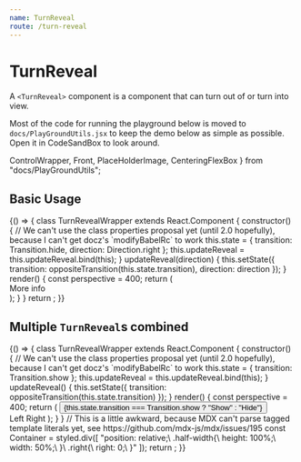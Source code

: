 ```yaml
---
name: TurnReveal
route: /turn-reveal
---
```


# TurnReveal

A `<TurnReveal>` component is a component that can turn out of or turn into view.

Most of the code for running the playground below is moved to `docs/PlayGroundUtils.jsx` to keep the demo below as simple as possible. Open it in CodeSandBox to look around.

  ControlWrapper,
  Front,
  PlaceHolderImage,
  CenteringFlexBox
} from "docs/PlayGroundUtils";

<Props of={TurnReveal} />

## Basic Usage

<Playground>
  {() => {
    class TurnRevealWrapper extends React.Component {
      constructor() {
        // We can't use the class properties proposal yet (until 2.0 hopefully), because I can't get docz's `modifyBabelRc` to work
        this.state = {
          transition: Transition.hide,
          direction: Direction.right
        };
        this.updateReveal = this.updateReveal.bind(this);
      }
      updateReveal(direction) {
        this.setState({
          transition: oppositeTransition(this.state.transition),
          direction: direction
        });
      }
      render() {
        const perspective = 400;
        return (
          <ControlWrapper
            transition={this.state.transition}
            updateReveal={this.updateReveal}
          >
            <div
              style={{ position: "relative", perspective: perspective + "px" }}
            >
              <TurnReveal
                transition={this.state.transition}
                direction={this.state.direction}
                perspective={perspective}
              >
                <Front>More info</Front>
              </TurnReveal>
              <PlaceHolderImage />
            </div>
          </ControlWrapper>
        );
      }
    }
    return <TurnRevealWrapper />;
  }}
</Playground>

## Multiple `TurnReveal`s combined

<Playground>
  {() => {
    class TurnRevealWrapper extends React.Component {
      constructor() {
        // We can't use the class properties proposal yet (until 2.0 hopefully), because I can't get docz's `modifyBabelRc` to work
        this.state = {
          transition: Transition.show
        };
        this.updateReveal = this.updateReveal.bind(this);
      }
      updateReveal() {
        this.setState({
          transition: oppositeTransition(this.state.transition)
        });
      }
      render() {
        const perspective = 400;
        return (
          <CenteringFlexBox>
            <button
              style={{ width: "fit-content" }}
              onClick={this.updateReveal}
            >
              {this.state.transition === Transition.show ? "Show" : "Hide"}
            </button>
            <div style={{ height: "10px" }} />
            <Container style={{ perspective: perspective + "px" }}>
              <TurnReveal
                transition={this.state.transition}
                direction={Direction.left}
                perspective={perspective}
                className="half-width"
              >
                <Front>Left</Front>
              </TurnReveal>
              <TurnReveal
                transition={this.state.transition}
                direction={Direction.right}
                perspective={perspective}
                className="half-width right"
              >
                <Front>Right</Front>
              </TurnReveal>
              <PlaceHolderImage />
            </Container>
          </CenteringFlexBox>
        );
      }
    }
    // This is a little awkward, because MDX can't parse tagged template literals yet, see https://github.com/mdx-js/mdx/issues/195
    const Container = styled.div([
      "position: relative;\
         .half-width{\
            height: 100%;\
            width: 50%;\
        }\
         .right{\
            right: 0;\
        }"
    ]);
    return <TurnRevealWrapper />;
  }}
</Playground>
